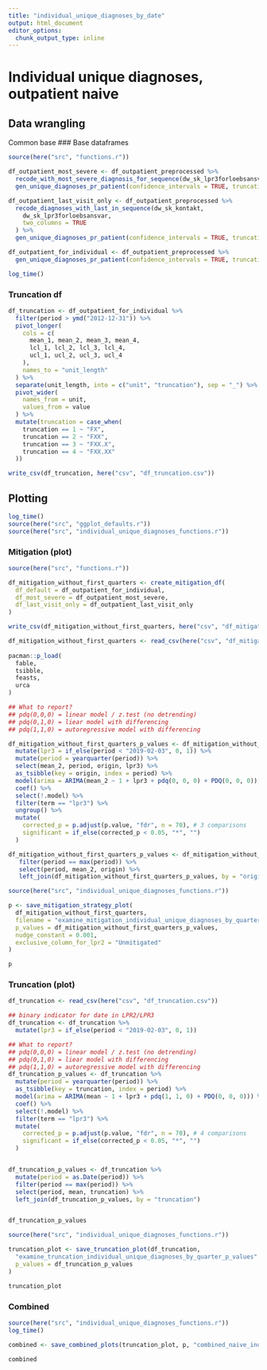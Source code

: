 ```yaml
---
title: "individual_unique_diagnoses_by_date"
output: html_document
editor_options: 
  chunk_output_type: inline
---
```


# Individual unique diagnoses, outpatient naive
## Data wrangling 
Common base
### Base dataframes
```r
source(here("src", "functions.r"))

df_outpatient_most_severe <- df_outpatient_preprocessed %>%
  recode_with_most_severe_diagnosis_for_sequence(dw_sk_lpr3forloebsansvar) %>% 
  gen_unique_diagnoses_pr_patient(confidence_intervals = TRUE, truncation_levels = FALSE)
```

```r
df_outpatient_last_visit_only <- df_outpatient_preprocessed %>%
  recode_diagnoses_with_last_in_sequence(dw_sk_kontakt,
    dw_sk_lpr3forloebsansvar,
    two_columns = TRUE
  ) %>%
  gen_unique_diagnoses_pr_patient(confidence_intervals = TRUE, truncation_levels = FALSE)
```

```r
df_outpatient_for_individual <- df_outpatient_preprocessed %>%
  gen_unique_diagnoses_pr_patient(confidence_intervals = TRUE, truncation_levels = TRUE)
```

```r
log_time()

```

### Truncation df
```r
df_truncation <- df_outpatient_for_individual %>%
  filter(period > ymd("2012-12-31")) %>%
  pivot_longer(
    cols = c(
      mean_1, mean_2, mean_3, mean_4,
      lcl_1, lcl_2, lcl_3, lcl_4,
      ucl_1, ucl_2, ucl_3, ucl_4
    ),
    names_to = "unit_length"
  ) %>%
  separate(unit_length, into = c("unit", "truncation"), sep = "_") %>%
  pivot_wider(
    names_from = unit,
    values_from = value
  ) %>%
  mutate(truncation = case_when(
    truncation == 1 ~ "FX",
    truncation == 2 ~ "FXX",
    truncation == 3 ~ "FXX.X",
    truncation == 4 ~ "FXX.XX"
  ))

write_csv(df_truncation, here("csv", "df_truncation.csv"))
```

## Plotting
```r
log_time()
source(here("src", "ggplot_defaults.r"))
source(here("src", "individual_unique_diagnoses_functions.r"))
```

### Mitigation (plot)
```r
source(here("src", "functions.r"))

df_mitigation_without_first_quarters <- create_mitigation_df(
  df_default = df_outpatient_for_individual,
  df_most_severe = df_outpatient_most_severe,
  df_last_visit_only = df_outpatient_last_visit_only
)

write_csv(df_mitigation_without_first_quarters, here("csv", "df_mitigation_without_first_quarters.csv"))
```

```r
df_mitigation_without_first_quarters <- read_csv(here("csv", "df_mitigation_without_first_quarters.csv"))
  
pacman::p_load(
  fable, 
  tsibble, 
  feasts, 
  urca
)

## What to report?
## pdq(0,0,0) = linear model / z.test (no detrending)
## pdq(0,1,0) = liear model with differencing
## pdq(1,1,0) = autoregressive model with differencing

df_mitigation_without_first_quarters_p_values <- df_mitigation_without_first_quarters %>%
  mutate(lpr3 = if_else(period < "2019-02-03", 0, 1)) %>% 
  mutate(period = yearquarter(period)) %>%
  select(mean_2, period, origin, lpr3) %>%
  as_tsibble(key = origin, index = period) %>%
  model(arima = ARIMA(mean_2 ~ 1 + lpr3 + pdq(0, 0, 0) + PDQ(0, 0, 0))) %>%
  coef() %>%
  select(!.model) %>%
  filter(term == "lpr3") %>%
  ungroup() %>%
  mutate(
    corrected_p = p.adjust(p.value, "fdr", n = 70), # 3 comparisons
    significant = if_else(corrected_p < 0.05, "*", "")
  )

df_mitigation_without_first_quarters_p_values <- df_mitigation_without_first_quarters %>%
   filter(period == max(period)) %>%
   select(period, mean_2, origin) %>%
   left_join(df_mitigation_without_first_quarters_p_values, by = "origin")
```


```r
source(here("src", "individual_unique_diagnoses_functions.r"))

p <- save_mitigation_strategy_plot(
  df_mitigation_without_first_quarters,
  filename = "examine_mitigation_individual_unique_diagnoses_by_quarter_p_values",
  p_values = df_mitigation_without_first_quarters_p_values,
  nudge_constant = 0.001,
  exclusive_column_for_lpr2 = "Unmitigated"
)

p
```

### Truncation (plot)
```r
df_truncation <- read_csv(here("csv", "df_truncation.csv"))

## binary indicator for date in LPR2/LPR3
df_truncation <- df_truncation %>%
  mutate(lpr3 = if_else(period < "2019-02-03", 0, 1))

## What to report?
## pdq(0,0,0) = linear model / z.test (no detrending)
## pdq(0,1,0) = liear model with differencing
## pdq(1,1,0) = autoregressive model with differencing
df_truncation_p_values <- df_truncation %>%
  mutate(period = yearquarter(period)) %>%
  as_tsibble(key = truncation, index = period) %>%
  model(arima = ARIMA(mean ~ 1 + lpr3 + pdq(1, 1, 0) + PDQ(0, 0, 0))) %>%
  coef() %>%
  select(!.model) %>%
  filter(term == "lpr3") %>%
  mutate(
    corrected_p = p.adjust(p.value, "fdr", n = 70), # 4 comparisons
    significant = if_else(corrected_p < 0.05, "*", "")
  )


df_truncation_p_values <- df_truncation %>%
  mutate(period = as.Date(period)) %>%
  filter(period == max(period)) %>%
  select(period, mean, truncation) %>%
  left_join(df_truncation_p_values, by = "truncation")


df_truncation_p_values
```

```r
source(here("src", "individual_unique_diagnoses_functions.r"))

truncation_plot <- save_truncation_plot(df_truncation,
  "examine_truncation_individual_unique_diagnoses_by_quarter_p_values",
  p_values = df_truncation_p_values
)

truncation_plot
```

### Combined
```r
source(here("src", "individual_unique_diagnoses_functions.r"))
log_time()

combined <- save_combined_plots(truncation_plot, p, "combined_naive_individual_unique_diagnoses_with_p_values")

combined
```